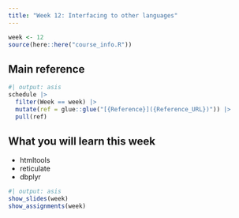 ```yaml
---
title: "Week 12: Interfacing to other languages"
---
```


```r
week <- 12
source(here::here("course_info.R"))
```

## Main reference

```r
#| output: asis
schedule |>
  filter(Week == week) |>
  mutate(ref = glue::glue("[{Reference}]({Reference_URL})")) |>
  pull(ref)
```

## What you will learn this week

* htmltools
* reticulate
* dbplyr

```r
#| output: asis
show_slides(week)
show_assignments(week)
```
